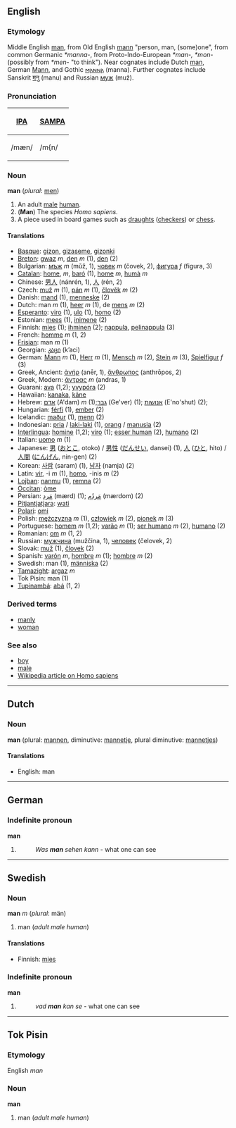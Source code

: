 ==English==
===Etymology===
Middle English [[man]], from Old English [[mann]] "person, man, (some)one", from common Germanic ''*manna-'', from Proto-Indo-European ''*man-,'' ''*mon-'' (possibly from ''*men-'' "to think").  Near cognates include Dutch [[man]], German [[Mann]], and Gothic [[𐌼𐌰𐌽𐌽𐌰]] (manna).  Further cognates include Sanskrit [[मनु]] (manu) and Russian [[муж]] (muž).

===Pronunciation===
{| border=1 cellpadding=5
! [[w:IPA|IPA]] !! [[w:SAMPA|SAMPA]]
|-
| /mæn/ || /m{n/
|}

===Noun===
'''man''' (''plural'': [[men]])

# An adult [[male]] [[human]].
# ('''Man''') The species ''Homo sapiens''.
# A piece used in board games such as [[draughts]] ([[checkers]]) or [[chess]].

====Translations====
*[[Basque]]: [[gizon]], [[gizaseme]], [[gizonki]]
*[[Breton]]: [[gwaz]] ''m'', [[den]] ''m'' (1), [[den]] (2)
*Bulgarian: [[мъж]] ''m'' (mŭž, 1), [[човек]] ''m'' (čovek, 2), [[фигура]] ''f'' (figura, 3)
*[[Catalan]]: [[home]], ''m'', [[baró]] (1), [[home]] ''m'', [[humà]] ''m''
*Chinese: [[男人]] (nánrén, 1), [[人]] (rén, 2)
*Czech: [[muž]] ''m'' (1), [[pán]] ''m'' (1), [[člověk]] ''m'' (2)
*Danish: [[mand]] (1), [[menneske]] (2)
*Dutch: man ''m'' (1), [[heer]] ''m'' (1), de [[mens]] ''m'' (2)
*[[Esperanto]]: [[viro]] (1), [[ulo]] (1), [[homo]] (2)
*Estonian: [[mees]] (1), [[inimene]] (2)
*Finnish: [[mies]] (1); [[ihminen]] (2); [[nappula]], [[pelinappula]] (3)
*French: [[homme]] ''m'' (1, 2)
*[[Frisian]]: man ''m'' (1)
*Georgian: [[კაცი]] (k’aci)
*German: [[Mann]] ''m'' (1), [[Herr]] ''m'' (1), [[Mensch]] ''m'' (2), [[Stein]] ''m'' (3), [[Spielfigur]] ''f'' (3)
*Greek, Ancient: [[ἀνήρ]] (anēr, 1), [[ἄνθρωπος]] (anthrōpos, 2)
*Greek, Modern: [[άντρας]] ''m'' (andras, 1)
*Guarani: [[ava]] (1,2); [[yvypóra]] (2)
*Hawaiian: [[kanaka]], [[kāne]]
*Hebrew: [[אדם]] (A'dam) ''m'' (1);[[גבר]] (Ge'ver) (1); [[אנושות]] (E'no'shut) (2);
*Hungarian: [[férfi]] (1), [[ember]] (2)
*Icelandic: [[maður]] (1), [[menn]] (2)
*Indonesian: [[pria]] / [[laki-laki]] (1), [[orang]] / [[manusia]] (2)
*[[Interlingua]]: [[homine]] (1,2); [[viro]] (1); [[esser human]] (2), [[humano]] (2)
*Italian: [[uomo]] ''m'' (1)
*Japanese: [[男]] ([[おとこ]], otoko) / [[男性]] ([[だんせい]], dansei) (1), [[人]] ([[ひと]], hito) / [[人間]] ([[にんげん]], nin-gen) (2)
*Korean: [[사람]] (saram) (1), [[남자]] (namja) (2)
*Latin: [[vir]], -i ''m'' (1), [[homo]], -inis ''m'' (2)
*[[Lojban]]: [[nanmu]] (1), [[remna]] (2)
*[[Occitan]]: [[òme]]
*Persian: [[مَرد]] (mærd) (1); [[مَردُم]] (mærdom) (2)
*[[Pitjantjatjara]]: [[wati]]
*[[Polari]]: [[omi]]
*Polish: [[mężczyzna]] ''m'' (1), [[człowiek]] ''m'' (2), [[pionek]] ''m'' (3)
*Portuguese: [[homem]] ''m'' (1,2); [[varão]] ''m'' (1); [[ser humano]] ''m'' (2), [[humano]] (2)
*Romanian: [[om]] ''m'' (1, 2)
*Russian: [[мужчина]] (mužčina, 1), [[человек]] (čelovek, 2)
*Slovak: [[muž]] (1), [[človek]] (2)
*Spanish: [[varón]] ''m'', [[hombre]] ''m'' (1); [[hombre]] ''m'' (2)
*Swedish: man (1), [[människa]] (2)
*[[Tamazight]]: [[argaz]] ''m''
*Tok Pisin: man (1)
*[[Tupinambá]]: [[abá]] (1, 2)

===Derived terms===
*[[manly]]
*[[woman]]

===See also===
*[[boy]]
*[[male]]
*[[w:Homo_sapiens|Wikipedia article on Homo sapiens]]

----

==Dutch==
===Noun===
'''man''' (plural: [[mannen]], diminutive: [[mannetje]], plural diminutive: [[mannetjes]])

====Translations====
*English: man

----

==German==
===Indefinite pronoun===
'''man'''

#
#:''Was '''man''' sehen kann'' - what one can see

----
==Swedish==
===Noun===
'''man''' ''m'' (''plural'': män)

#man (''adult male human'')

====Translations====
*Finnish: [[mies]]

===Indefinite pronoun===
'''man'''

#
#:''vad '''man''' kan se'' - what one can see

----
==Tok Pisin==
===Etymology===
English ''man''

===Noun===
'''man'''

# man (''adult male human'')